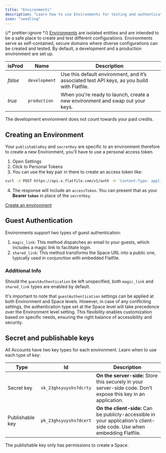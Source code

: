 ```yaml
---
title: "Environments"
description: "Learn how to use Environments for testing and authentication."
icon: "seedling"
---
```


<Snippet file="shared/dxpbanner.mdx" />

{/* prettier-ignore */}
<Tooltip tip="Learn more about Environments">[Environments](../developer-tools/environment)</Tooltip> are isolated entities and are intended to be a safe place to create and
test different configurations. Environments serve as self-contained, secure domains
where diverse configurations can be created and tested. By default, a development
and a production environment are set up.

| isProd  | Name          | Description                                                                                  |
| ------- | ------------- | -------------------------------------------------------------------------------------------- |
| _false_ | `development` | Use this default environment, and it’s associated test API keys, as you build with Flatfile. |
| _true_  | `production`  | When you're ready to launch, create a new environment and swap out your keys.                |

<Note>
  The development environment does not count towards your paid credits.
</Note>

## Creating an Environment

Your `publishableKey` and `secretKey` are specific to an environment therefore to create a new Environment, you'll have to use a personal access token.

1. Open Settings
2. Click to Personal Tokens
3. You can use the key pair in there to create an access token like:

```bash
curl -X POST https://api.x.flatfile.com/v1/auth -H 'Content-Type: application/json' -d '{"clientId":"1234-1234", "secret":"1234-1234"}'
```

4. The response will include an `accessToken`. You can present that as your **Bearer `token`** in place of the `secretKey`.

[Create an environment](https://platform.flatfile.com/dashboard)

## Guest Authentication

Environments support two types of guest authentication:

1. `magic_link`: This method dispatches an email to your guests, which includes a magic link to facilitate login.
2. `shared_link`: This method transforms the Space URL into a public one, typically used in conjunction with embedded Flatfile.

### Additional Info

Should the `guestAuthentication` be left unspecified, both `magic_link` and `shared_link` types are enabled by default.

It's important to note that `guestAuthentication` settings can be applied at both Environment and Space levels. However, in case of any conflicting settings, the authentication type set at the Space level will take precedence over the Environment level setting. This flexibility enables customization based on specific needs, ensuring the right balance of accessibility and security.

## Secret and publishable keys

All Accounts have two key types for each environment. Learn when to use each type of key:

| Type            | Id                     | Description                                                                                                             |
| --------------- | ---------------------- | ----------------------------------------------------------------------------------------------------------------------- |
| Secret key      | `sk_23ghsyuyshs7dcrty` | **On the server-side:** Store this securely in your server-side code. Don’t expose this key in an application.          |
| Publishable key | `pk_23ghsyuyshs7dcert` | **On the client-side:** Can be publicly-accessible in your application's client-side code. Use when embedding Flatfile. |

<Warning>The publishable key only has permissions to create a Space.</Warning>
